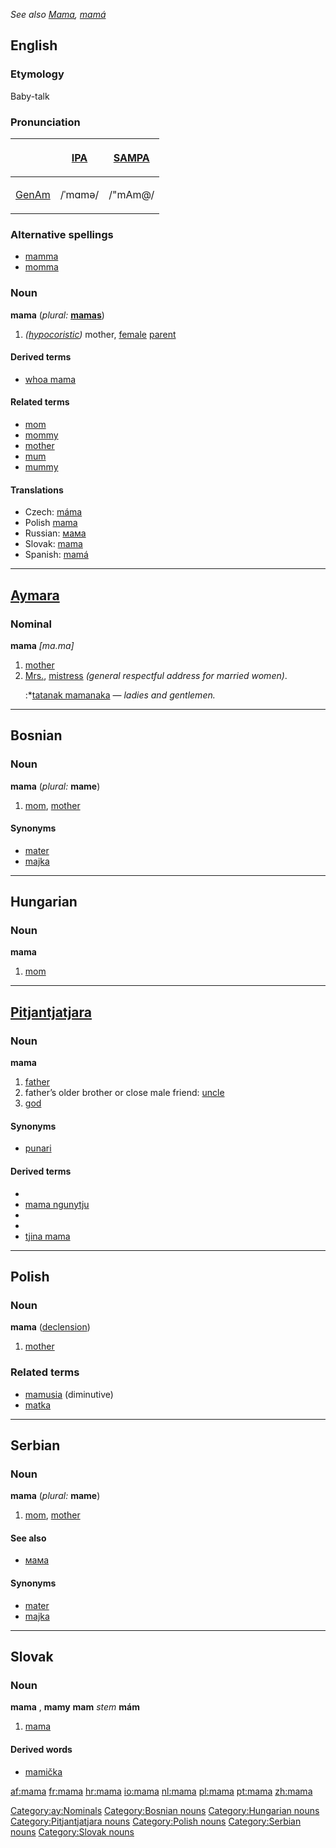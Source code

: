 ''See also [[Mama]], [[mamá]]''
==English==

===Etymology===
Baby-talk

===Pronunciation===
{| border=1 cellpadding=5
! !! [[w:IPA|IPA]] !! [[w:SAMPA|SAMPA]]
|-
! [[GenAm]]
| /ˈmɑmə/ || /"mAm@/
|}

===Alternative spellings===
*[[mamma]]
*[[momma]]

===Noun===
'''mama''' (''plural:'' '''[[mamas]]''')
# ''([[hypocoristic]])'' mother, [[female]] [[parent]]

====Derived terms====
*[[whoa mama]]

====Related terms====
*[[mom]]
*[[mommy]]
*[[mother]]
*[[mum]]
*[[mummy]]

====Translations====
*Czech: [[máma]] {{f}}
*Polish [[mama#Polish|mama]] {{f}}
*Russian: [[мама]] {{f}}
*Slovak: [[mama#Slovak|mama]] {{f}}
*Spanish: [[mamá]] {{f}}


----
==[[Aymara]]==

===Nominal===
'''mama''' ''[ma.ma]''
# [[mother]]
# [[Mrs.]], [[mistress]] ''(general respectful address for married women)''.
#:*[[tatanak mamanaka]] &mdash; ''ladies and gentlemen.''
[[Category:ay:Nominals]]


----
==Bosnian==

===Noun===
'''mama''' {{f}} (''plural:'' '''mame''')
#[[mom]], [[mother]]

====Synonyms====
*[[mater]]
*[[majka]]


----
==Hungarian==

===Noun===
'''mama'''

# [[mom]]


----
==[[Pitjantjatjara]]==

===Noun===
'''mama'''

# [[father]]
# father’s older brother or close male friend: [[uncle]]
# [[god]]

====Synonyms====
*[[punari]]

====Derived terms====
*{{Unicode|[[mama maḻatja]]}}
*[[mama ngunytju]]
*{{Unicode|[[mama puḻka]]}}
*{{Unicode|[[maṟa mama]]}}
*[[tjina mama]]


----
==Polish==

===Noun===
'''mama''' {{f}} ([[Wiktionary Appendix:Polish hard feminine noun declension|declension]])
#[[mother]]

===Related terms===
* [[mamusia]] (diminutive)
* [[matka]]


----
==Serbian==

===Noun===
'''mama''' {{f}} (''plural:'' '''mame''')
#[[mom]], [[mother]]

====See also====
*[[мама]]

====Synonyms====
*[[mater]]
*[[majka]]


----
==Slovak==

===Noun===
'''mama''' {{f}}, '''mamy''' {{p}}
'''mam''' ''stem''
'''mám''' ''{{genpl}}''
{{decpat}} {{zena}}

# [[mama#English|mama]]

====Derived words====
*[[mamička]] {{f}}

[[Category:Bosnian nouns]]
[[Category:Hungarian nouns]]
[[Category:Pitjantjatjara nouns]]
[[Category:Polish nouns]]
[[Category:Serbian nouns]]
[[Category:Slovak nouns]]

[[af:mama]]
[[fr:mama]]
[[hr:mama]]
[[io:mama]]
[[nl:mama]]
[[pl:mama]]
[[pt:mama]]
[[zh:mama]]
